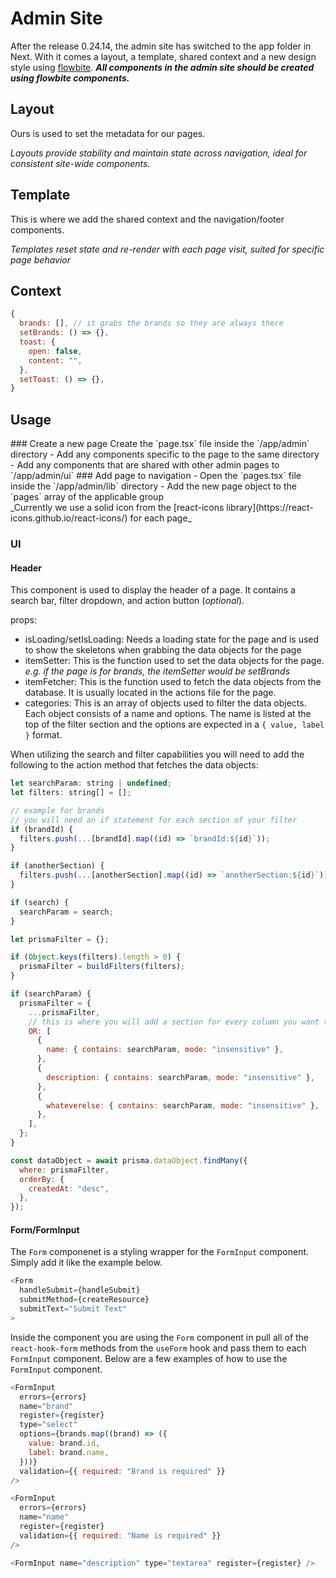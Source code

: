 
# Admin Site

After the release 0.24.14, the admin site has switched to the app folder in Next. With it comes a layout, a template, shared context and a new design style using [flowbite](https://flowbite.com/docs/getting-started/introduction/). _**All components in the admin site should be created using flowbite components.**_

## Layout
Ours is used to set the metadata for our pages.

_Layouts provide stability and maintain state across navigation, ideal for consistent site-wide components._

## Template
This is where we add the shared context and the navigation/footer components.

_Templates reset state and re-render with each page visit, suited for specific page behavior_

## Context

```javascript
{
  brands: [], // it grabs the brands so they are always there
  setBrands: () => {},
  toast: {
    open: false,
    content: "",
  },
  setToast: () => {},
}
```

## Usage

<Steps>
### Create a new page
  Create the `page.tsx` file inside the `/app/admin` directory
  - Add any components specific to the page to the same directory
  - Add any components that are shared with other admin pages to `/app/admin/ui`  
### Add page to navigation
  - Open the `pages.tsx` file inside the `/app/admin/lib` directory
  - Add the new page object to the `pages` array of the applicable group<br/>
    _Currently we use a solid icon from the [react-icons library](https://react-icons.github.io/react-icons/) for each page_
</Steps>

### UI

#### Header
  This component is used to display the header of a page. It contains a search bar, filter dropdown, and action button (_optional_).

  props:
  - isLoading/setIsLoading: Needs a loading state for the page and is used to show the skeletons when grabbing the data objects for the page
  - itemSetter: This is the function used to set the data objects for the page. _e.g. if the page is for brands, the itemSetter would be setBrands_
  - itemFetcher: This is the function used to fetch the data objects from the database. It is usually located in the actions file for the page.
  - categories: This is an array of objects used to filter the data objects. Each object consists of a name and options. The name is listed at the top of the filter section and the options are expected in a `{ value, label }` format.

  When utilizing the search and filter capabilities you will need to add the following to the action method that fetches the data objects:
  ```javascript
  let searchParam: string | undefined;
  let filters: string[] = [];

  // example for brands
  // you will need an if statement for each section of your filter
  if (brandId) {
    filters.push(...[brandId].map((id) => `brandId:${id}`));
  }

  if (anotherSection) {
    filters.push(...[anotherSection].map((id) => `anotherSection:${id}`));
  }

  if (search) {
    searchParam = search;
  }

  let prismaFilter = {};

  if (Object.keys(filters).length > 0) {
    prismaFilter = buildFilters(filters);
  }

  if (searchParam) {
    prismaFilter = {
      ...prismaFilter,
      // this is where you will add a section for every column you want to search on
      OR: [
        {
          name: { contains: searchParam, mode: "insensitive" },
        },
        {
          description: { contains: searchParam, mode: "insensitive" },
        },
        {
          whateverelse: { contains: searchParam, mode: "insensitive" },
        },
      ],
    };
  }

  const dataObject = await prisma.dataObject.findMany({
    where: prismaFilter,
    orderBy: {
      createdAt: "desc",
    },
  });
  ```

  #### Form/FormInput
  The `Form` componenet is a styling wrapper for the `FormInput` component. Simply add it like the example below.

  ```javascript
  <Form
    handleSubmit={handleSubmit}
    submitMethod={createResource}
    submitText="Submit Text"
  >
  ```

  Inside the component you are using the `Form` component in pull all of the `react-hook-form` methods from the `useForm` hook and pass them to each `FormInput` component. Below are a few examples of how to use the `FormInput` component.

  ```javascript
  <FormInput
    errors={errors}
    name="brand"
    register={register}
    type="select"
    options={brands.map((brand) => ({
      value: brand.id,
      label: brand.name,
    }))}
    validation={{ required: "Brand is required" }}
  />

  <FormInput
    errors={errors}
    name="name"
    register={register}
    validation={{ required: "Name is required" }}
  />

  <FormInput name="description" type="textarea" register={register} />
  ```